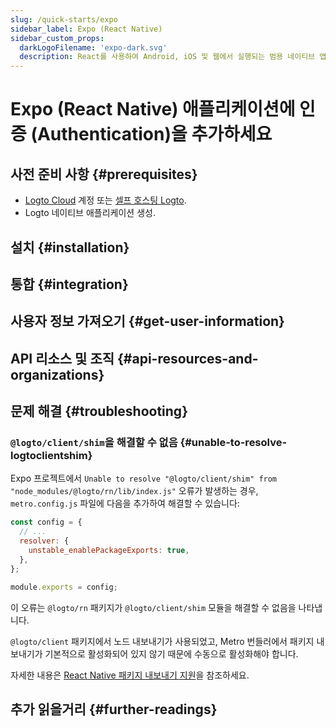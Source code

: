 ```yaml
---
slug: /quick-starts/expo
sidebar_label: Expo (React Native)
sidebar_custom_props:
  darkLogoFilename: 'expo-dark.svg'
  description: React를 사용하여 Android, iOS 및 웹에서 실행되는 범용 네이티브 앱을 만드세요.
---
```




# Expo (React Native) 애플리케이션에 인증 (Authentication)을 추가하세요

<GuideTip />

## 사전 준비 사항 \{#prerequisites}

- [Logto Cloud](https://cloud.logto.io) 계정 또는 [셀프 호스팅 Logto](/introduction/set-up-logto-oss).
- Logto 네이티브 애플리케이션 생성.

## 설치 \{#installation}

<Installation />

## 통합 \{#integration}

<Integration />

## 사용자 정보 가져오기 \{#get-user-information}

<GetUserInformation />

## API 리소스 및 조직 \{#api-resources-and-organizations}

<ApiResources />

## 문제 해결 \{#troubleshooting}

### `@logto/client/shim`을 해결할 수 없음 \{#unable-to-resolve-logtoclientshim}

Expo 프로젝트에서 `Unable to resolve "@logto/client/shim" from "node_modules/@logto/rn/lib/index.js"` 오류가 발생하는 경우, `metro.config.js` 파일에 다음을 추가하여 해결할 수 있습니다:

```js title="metro.config.js"
const config = {
  // ...
  resolver: {
    unstable_enablePackageExports: true,
  },
};

module.exports = config;
```

이 오류는 `@logto/rn` 패키지가 `@logto/client/shim` 모듈을 해결할 수 없음을 나타냅니다.

`@logto/client` 패키지에서 노드 내보내기가 사용되었고, Metro 번들러에서 패키지 내보내기가 기본적으로 활성화되어 있지 않기 때문에 수동으로 활성화해야 합니다.

자세한 내용은 [React Native 패키지 내보내기 지원](https://reactnative.dev/blog/2023/06/21/package-exports-support#enabling-package-exports-beta)을 참조하세요.

## 추가 읽을거리 \{#further-readings}

<FurtherReadings />
